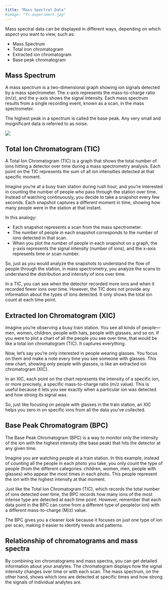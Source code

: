 ```yaml
---
title: "Mass Spectral Data"
#image: "Ts-experiment.jpg"
---
```


Mass spectral data can be displayed in different ways, depending on which aspect you want to view, such as:

- Mass Spectrum
- Total iron chromatogram
- Extracted ion chromatogram
- Base peak chromatogram


## Mass Spectrum

A mass spectrum is a two-dimensional graph showing ion signals detected by a mass spectrometer. The x-axis represents the mass-to-charge ratio (m/z), and the y-axis shows the signal intensity. Each mass spectrum results from a single recording event, known as a scan, in the mass spectrometer.

The highest peak in a spectrum is called the base peak. Any very small and insignificant data is referred to as noise. 

![](img/2-1-mass-spectrum.svg)


## Total Ion Chromatogram (TIC)

A Total Ion Chromatogram (TIC) is a graph that shows the total number of ions hitting a detector over time during a mass spectrometry analysis. Each point on the TIC represents the sum of all ion intensities detected at that specific moment. 

Imagine you're at a busy train station during rush hour, and you're interested in counting the number of people who pass through the station over time. Instead of watching continuously, you decide to take a snapshot every few seconds. Each snapshot captures a different moment in time, showing how many people were in the station at that instant.

In this analogy:

- Each snapshot represents a scan from the mass spectrometer.
- The number of people in each snapshot corresponds to the number of ions detected in that scan.
- When you plot the number of people in each snapshot on a graph, the y-axis represents the signal intensity (number of ions), and the x-axis represents time or scan number.

So, just as you would analyze the snapshots to understand the flow of people through the station, in mass spectrometry, you analyze the scans to understand the distribution and intensity of ions over time. 

In a TIC, you can see when the detector recorded more ions and when it recorded fewer ions over time. However, the TIC does not provide any information about the types of ions detected. It only shows the total ion count at each time point. 



## Extracted Ion Chromatogram (XIC)


Imagine you're observing a busy train station. You see all kinds of people—men, women, children, people with hats, people with glasses, and so on. If you were to plot a chart of all the people you see over time, that would be like a total ion chromatogram (TIC). It captures everything.

Now, let's say you're only interested in people wearing glasses. You focus on them and make a note every time you see someone with glasses. This new chart, showing only people with glasses, is like an extracted ion chromatogram (XIC). 

In an XIC, each point on the chart represents the intensity of a specific ion, or more precisely, a specific mass-to-charge ratio (m/z value). This is useful because it lets you see exactly when a particular ion was detected and how strong its signal was.

So, just like focusing on people with glasses in the train station, an XIC helps you zero in on specific ions from all the data you've collected.


## Base Peak Chromatogram (BPC)

The Base Peak Chromatogram (BPC) is a way to monitor only the intensity of the ion with the highest intensity (the base peak) that hits the detector at any given time.

Imagine you are watching people at a train station. In this example, instead of counting all the people in each photo you take, you only count the type of people (from the different categories:  children, women, men,  people with glasses) who appear the most times in each photo. This people represent the ion with the highest intensity at that moment.

Just like the Total Ion Chromatogram (TIC), which records the total number of ions detected over time, the BPC records how many ions of the most intense type are detected at each time point. However, remember that each data point in the BPC can come from a different type of people(or ion) with a different mass-to-charge (M/z) value. 

The BPC gives you a cleaner look because it focuses on just one type of ion per scan, making it easier to identify trends and patterns. 



## Relationship of chromatograms and mass spectra

By combining ion chromatograms and mass spectra, you can get detailed information about your analytes. The chromatogram displays how the signal intensity changes over time or with each scan. The mass spectrum, on the other hand, shows which ions are detected at specific times and how strong the signals of individual analytes are.

